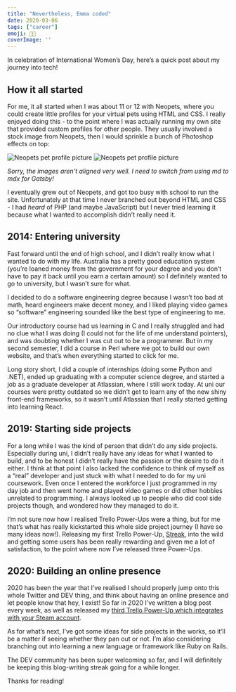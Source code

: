```yaml
---
title: "Nevertheless, Emma coded"
date: 2020-03-06
tags: ["career"]
emoji: 👩‍💻
coverImage: ''
--- 
```


In celebration of International Women’s Day, here’s a quick post about my journey into tech!

## How it all started

For me, it all started when I was about 11 or 12 with Neopets, where you could create little profiles for your virtual pets using HTML and CSS. I really enjoyed doing this - to the point where I was actually running my own site that provided custom profiles for other people. They usually involved a stock image from Neopets, then I would sprinkle a bunch of Photoshop effects on top:

![Neopets pet profile picture](./neopets-1.png)
![Neopets pet profile picture](./neopets-2.png)

*Sorry, the images aren't aligned very well. I need to switch from using md to mdx for Gatsby!*

I eventually grew out of Neopets, and got too busy with school to run the site. Unfortunately at that time I never branched out beyond HTML and CSS - I had *heard* of PHP (and maybe JavaScript) but I never tried learning it because what I wanted to accomplish didn’t really need it.

## 2014: Entering university

Fast forward until the end of high school, and I didn’t really know what I wanted to do with my life. Australia has a pretty good education system (you’re loaned money from the government for your degree and you don’t have to pay it back until you earn a certain amount) so I definitely wanted to go to university, but I wasn’t sure for what. 

I decided to do a software engineering degree because I wasn’t too bad at math, heard engineers make decent money, and I liked playing video games so “software” engineering sounded like the best type of engineering to me. 

Our introductory course had us learning in C and I really struggled and had no clue what I was doing (I could not for the life of me understand pointers), and was doubting whether I was cut out to be a programmer. But in my second semester, I did a course in Perl where we got to build our own website, and that’s when everything started to click for me. 

Long story short, I did a couple of internships (doing some Python and .NET), ended up graduating with a computer science degree, and started a job as a graduate developer at Atlassian, where I still work today. At uni our courses were pretty outdated so we didn’t get to learn any of the new shiny front-end frameworks, so it wasn’t until Atlassian that I really started getting into learning React.

## 2019: Starting side projects

For a long while I was the kind of person that didn’t do any side projects. Especially during uni, I didn’t really have any ideas for what I wanted to build, and to be honest I didn’t really have the passion or the desire to do it either. I think at that point I also lacked the confidence to think of myself as a “real” developer and just stuck with what I needed to do for my uni coursework. Even once I entered the workforce I just programmed in my day job and then went home and played video games or did other hobbies unrelated to programming. I always looked up to people who did cool side projects though, and wondered how they managed to do it.

I’m not sure now how I realised Trello Power-Ups were a thing, but for me that’s what has really kickstarted this whole side project journey (I have so many ideas now!). Releasing my first Trello Power-Up, [Streak](/streak), into the wild and getting some users has been really rewarding and given me a lot of satisfaction, to the point where now I’ve released three Power-Ups.


## 2020: Building an online presence

2020 has been the year that I’ve realised I should properly jump onto this whole Twitter and DEV thing, and think about having an online presence and let people know that hey, I exist! So far in 2020 I’ve written a blog post every week, as well as released my [third Trello Power-Up which integrates with your Steam account](/gaming-backlog/). 

As for what’s next, I’ve got some ideas for side projects in the works, so it’ll be a matter if seeing whether they pan out or not. I’m also considering branching out into learning a new language or framework like Ruby on Rails.

The DEV community has been super welcoming so far, and I will definitely be keeping this blog-writing streak going for a while longer. 

Thanks for reading!




